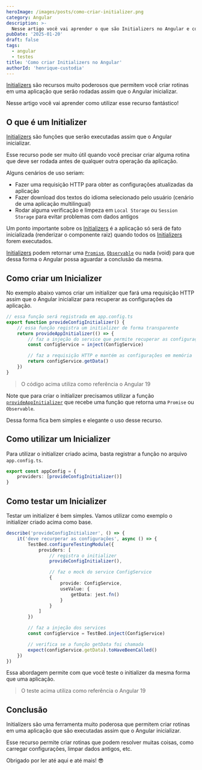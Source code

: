 ```yaml
---
heroImage: /images/posts/como-criar-initializer.png
category: Angular
description: >-
  Nesse artigo você vai aprender o que são Initializers no Angular e como você pode criar, usar e testar esse recurso que permite construir rotinas poderosas dentro da sua aplicação.
pubDate: '2025-01-20'
draft: false
tags:
  - angular
  - testes
title: 'Como criar Initializers no Angular'
authorId: 'henrique-custodia'
---
```



[Initializers](https://angular.dev/api/core/provideAppInitializer) são recursos muito poderosos que permitem você criar rotinas em uma aplicação que serão rodadas assim que o Angular inicializar.

Nesse artigo você vai aprender como utilizar esse recurso fantástico!

> <EmbedYtVideo src='https://www.youtube.com/embed/Rb9zgZQpanA?si=jKs3IsTv8hZM3z9r' />

## O que é um Initializer

[Initializers](https://angular.dev/api/core/provideAppInitializer) são funções que serão executadas assim que o Angular inicializar.

Esse recurso pode ser muito útil quando você precisar criar alguma rotina que deve ser rodada antes de qualquer outra operação da aplicação.

Alguns cenários de uso seriam:

- Fazer uma requisição HTTP para obter as configurações atualizadas da aplicação
- Fazer download dos textos do idioma selecionado pelo usuário (cenário de uma aplicação multilingual)
- Rodar alguma verificação e limpeza em `Local Storage` ou `Session Storage` para evitar problemas com dados antigos

Um ponto importante sobre os [Initializers](https://angular.dev/api/core/provideAppInitializer) é a aplicação só será de fato inicializada (renderizar o componente raiz) quando todos os [Initializers](https://angular.dev/api/core/provideAppInitializer) forem executados.

[Initializers](https://angular.dev/api/core/provideAppInitializer) podem retornar uma [`Promise`](https://developer.mozilla.org/pt-BR/docs/Web/JavaScript/Reference/Global_Objects/Promise), [`Observable`](https://rxjs.dev/guide/observable) ou nada (void) para que dessa forma o Angular possa aguardar a conclusão da mesma.

## Como criar um Inicializer

No exemplo abaixo vamos criar um initializer que fará uma requisição HTTP assim que o Angular inicializar para recuperar as configurações da aplicação.

```ts
// essa função será registrada em app.config.ts
export function provideConfigInitializer() {
	// essa função registra um initializer de forma transparente
	return provideAppInitializer(() => {
		// faz a injeção do service que permite recuperar as configurações do servidor
		const configService = inject(ConfigService)

		// faz a requisição HTTP e mantém as configurações em memória
		return configService.getData()
	})
}
```

> O código acima utiliza como referência o Angular 19

Note que para criar o initializer precisamos utilizar a função [`provideAppInitializer`](https://angular.dev/api/core/provideAppInitializer#) que recebe uma função que retorna uma `Promise` ou `Observable`.

Dessa forma fica bem simples e elegante o uso desse recurso.

## Como utilizar um Inicializer

Para utilizar o initializer criado acima, basta registrar a função no arquivo `app.config.ts`.

```ts
export const appConfig = {
	providers: [provideConfigInitializer()]
}
```

<Ads />

## Como testar um Inicializer

Testar um initializer é bem simples. Vamos utilizar como exemplo o initializer criado acima como base.

```ts
describe('provideConfigInitializer', () => {
	it('deve recurperar as configurações', async () => {
		TestBed.configureTestingModule({
			providers: [
				// registra o initializer
				provideConfigInitializer(),

				// faz o mock do service ConfigService
				{
					provide: ConfigService,
					useValue: {
						getData: jest.fn()
					}
				}
			]
		})

		// faz a injeção dos services
		const configService = TestBed.inject(ConfigService)

		// verifica se a função getData foi chamada
		expect(configService.getData).toHaveBeenCalled()
	})
})
```

Essa abordagem permite com que você teste o initializer da mesma forma que uma aplicação.

> O teste acima utiliza como referência o Angular 19

## Conclusão

Initializers são uma ferramenta muito poderosa que permitem criar rotinas em uma aplicação que são executadas assim que o Angular inicializar.

Esse recurso permite criar rotinas que podem resolver muitas coisas, como carregar configurações, limpar dados antigos, etc.

Obrigado por ler até aqui e até mais! 😎
